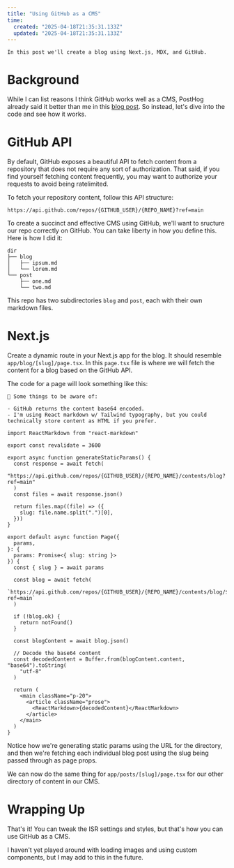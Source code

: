 ```yaml
---
title: "Using GitHub as a CMS"
time:
  created: "2025-04-18T21:35:31.133Z"
  updated: "2025-04-18T21:35:31.133Z"
---
```


```text
In this post we'll create a blog using Next.js, MDX, and GitHub.
```

# Background

While I can list reasons I think GitHub works well as a CMS, PostHog already said it better than me in this [blog post](https://posthog.com/blog/github-cms). So instead, let's dive into the code and see how it works.

# GitHub API

By default, GitHub exposes a beautiful API to fetch content from a repository that does not require any sort of authorization. That said, if you find yourself fetching content frequently, you may want to authorize your requests to avoid being ratelimited.

To fetch your repository content, follow this API structure:

```
https://api.github.com/repos/{GITHUB_USER}/{REPO_NAME}?ref=main
```

To create a succinct and effective CMS using GitHub, we'll want to sructure our repo correctly on GitHub. You can take liberty in how you define this. Here is how I did it:

```
dir
├── blog
│   ├── ipsum.md
│   └── lorem.md
└── post
    ├── one.md
    └── two.md
```

This repo has two subdirectories `blog` and `post`, each with their own markdown files.

# Next.js

Create a dynamic route in your Next.js app for the blog. It should resemble `app/blog/[slug]/page.tsx`. In this `page.tsx` file is where we will fetch the content for a blog based on the GitHub API. 

The code for a page will look something like this:

```text
🚧 Some things to be aware of:

- GitHub returns the content base64 encoded.
- I'm using React markdown w/ Tailwind typography, but you could technically store content as HTML if you prefer.

```

```
import ReactMarkdown from "react-markdown"

export const revalidate = 3600

export async function generateStaticParams() {
  const response = await fetch(
    "https://api.github.com/repos/{GITHUB_USER}/{REPO_NAME}/contents/blog?ref=main"
  )
  const files = await response.json()

  return files.map((file) => ({
    slug: file.name.split(".")[0],
  }))
}

export default async function Page({
  params,
}: {
  params: Promise<{ slug: string }>
}) {
  const { slug } = await params

  const blog = await fetch(
    `https://api.github.com/repos/{GITHUB_USER}/{REPO_NAME}/contents/blog/${slug}.md?ref=main`
  )

  if (!blog.ok) {
    return notFound()
  }

  const blogContent = await blog.json()

  // Decode the base64 content
  const decodedContent = Buffer.from(blogContent.content, "base64").toString(
    "utf-8"
  )

  return (
    <main className="p-20">
      <article className="prose">
        <ReactMarkdown>{decodedContent}</ReactMarkdown>
      </article>
    </main>
  )
}
```

Notice how we're generating static params using the URL for the directory, and then we're fetching each individual blog post using the slug being passed through as page props.

We can now do the same thing for `app/posts/[slug]/page.tsx` for our other directory of content in our CMS.

# Wrapping Up

That's it! You can tweak the ISR settings and styles, but that's how you can use GitHub as a CMS. 

I haven't yet played around with loading images and using custom components, but I may add to this in the future.
